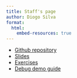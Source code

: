 ```yaml
---
title: Staff's page
author: Diogo Silva
format:
  html:
    embed-resources: true
---
```


- [Github repository](https://github.com/diogo-aos/iseg_pg_aaiml_intro_python)
- [Slides](index.html)
- [Exercises](exercises)
- [Debug demo guide](lesson4_debug_demo_guide)
